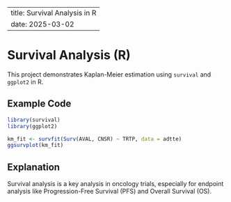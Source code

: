 
---
title: Survival Analysis in R
date: 2025-03-02
---

# Survival Analysis (R)

This project demonstrates Kaplan-Meier estimation using `survival` and `ggplot2` in R.

## Example Code

```r
library(survival)
library(ggplot2)

km_fit <- survfit(Surv(AVAL, CNSR) ~ TRTP, data = adtte)
ggsurvplot(km_fit)
```

## Explanation

Survival analysis is a key analysis in oncology trials, especially for endpoint analysis like Progression-Free Survival (PFS) and Overall Survival (OS).

